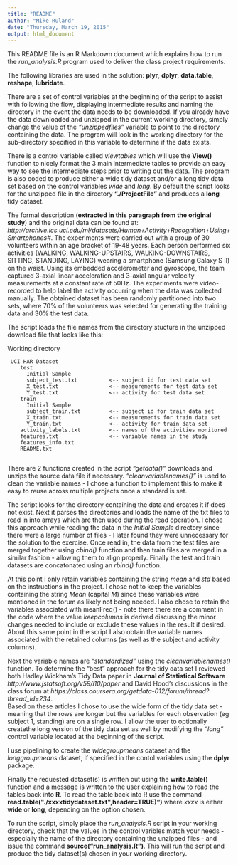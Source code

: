 ```yaml
---
title: "README"
author: "Mike Ruland"
date: "Thursday, March 19, 2015"
output: html_document
---
```


This README file is an R Markdown document which explains how to run the
*run_analysis.R* program used to deliver the class project requirements.

The following libraries are used in the solution:
  **plyr**,
  **dplyr**,
  **data.table**,
  **reshape**,
  **lubridate**.

There are a set of control variables at the beginning of the script 
to assist with following the flow, displaying intermediate results and naming
the directory in the event the data needs to be downloaded.  If you already
have the data downloaded and unzipped in the current working directory, simply
change the value of the *"unzippedfiles"* variable to point to the directory 
containing the data.  The program will look in the working directory for the
sub-directory specified in this variable to determine if the data exists.  

There is a control variable called *viewtables* which will use the **View()**
function to nicely format the 3 main intermediate tables to provide an easy
way to see the intermediate steps prior to writing out the data.  The program
is also coded to produce either a wide tidy dataset and/or a long tidy data
set based on the control variables *wide* and *long*.  By default the script
looks for the unzipped file in the directory **"./ProjectFile"** and produces
a **long** tidy dataset.

The formal description (**extracted in this paragraph from the original study**)
and the original data can be found at: 
*http://archive.ics.uci.edu/ml/datasets/Human+Activity+Recognition+Using+Smartphones#*.
The experiments were carried out with a group of 30 volunteers within an age
bracket of 19-48 years. Each person performed six activities (WALKING,
WALKING-UPSTAIRS, WALKING-DOWNSTAIRS, SITTING, STANDING, LAYING) wearing a
smartphone (Samsung Galaxy S II) on the waist. Using its embedded accelerometer
and gyroscope, the team captured 3-axial linear acceleration and 3-axial
angular velocity measurements at a constant rate of 50Hz. The experiments were
video-recorded to help label the activity occurring when the data was collected
manually. The obtained dataset has been randomly partitioned into two sets,
where 70% of the volunteers was selected for generating the training data and
30% the test data. 

The script loads the file names from the directory stucture in the unzipped
download file that looks like this:


   Working directory
   
     UCI HAR Dataset
        test
          Initial Sample
          subject_test.txt          <-- subject id for test data set
          X_test.txt                <-- measurements for test data set
          Y_test.txt                <-- activity for test data set
        train
          Initial Sample
          subject_train.txt         <-- subject id for train data set
          X_train.txt               <-- measurements for train data set
          Y_train.txt               <-- activity for train data set
        activity_labels.txt         <-- names of the activities monitored
        features.txt                <-- variable names in the study
        features_info.txt
        README.txt
        
There are 2 functions created in the script *"getdata()"* downloads and unzips
the source data file if necessary.  *"cleanvariablenames()"* is used to clean
the variable names - I chose a function to implement this to make it easy to
reuse across multiple projects once a standard is set.

The script looks for the directory containing the data and creates it if does
not exist.  Next it parses the directories and loads the name of the txt files
to read in into arrays which are then used during the read operation.  I chose
this approach while reading the data in the *Initial Sample* directory since 
there were a large number of files - I later found they were unnecessary for
the solution to the exercise.  Once read in, the data from the test files
are merged together using *cbind()* function and then train files are merged
in a similar fashion - allowing them to align properly.  Finally the test and
train datasets are concatonated using an *rbind()* function.

At this point I only retain variables containing the string *mean* and *std*
based on the instructions in the project.  I chose not to keep the variables
containing the string *Mean* (capital *M*) since these variables were mentioned
in the forum as likely not being needed.  I also chose to retain the variables
associated with meanFreq() - note there there are a comment in the 
code where the value *keepcolumns* is derived discussing the minor changes 
needed to include or exclude these values in the result if desired.  About this
same point in the script I also obtain the variable names associated with the 
retained columns (as well as the subject and activity columns).  

Next the variable names are *"standardized"* using the *cleanvariablenames()*
function.  To determine the "best" approach for the tidy data set I reviewed
both Hadley Wickham's Tidy Data paper in **Journal of Statistical Software** 
*http://www.jstatsoft.org/v59/i10/paper* and David Hood's discussions in the 
class forum at 
*https://class.coursera.org/getdata-012/forum/thread?thread_id=234*.  
Based on these articles I chose to use the wide form of the tidy data set - 
meaning that the rows are longer but the variables for each observation (eg
subject 1, standing) are on a single row.  I allow the user to optionally 
createthe long version of the tidy data set as well by modifying the *"long"* 
control variable located at the beginning of the script.

I use pipelining to create the *widegroupmeans* dataset and the 
*longgroupmeans* dataset, if specified in the contol variables using the 
**dplyr** package.  

Finally the requested dataset(s) is written out using the **write.table()** 
function and a message is written to the user explaining how to read the tables
back into **R**.  To read the table back into R use the command
**read.table(\"./xxxxtidydataset.txt\",header=TRUE)\n")** where *xxxx* is 
either **wide** or **long**, depending on the option chosen.

To run the script, simply place the *run_analysis.R* script in your working 
directory, check that the values in the control varibles match your needs - 
especially the name of the directory containing the unzipped files - and 
issue the command **source("run_analysis.R")**.  This will run the script 
and produce the tidy dataset(s) chosen in your working directory.